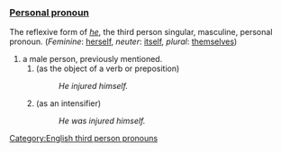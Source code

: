 ===[[Personal pronoun]]===
The reflexive form of ''[[he]]'', the third person singular, masculine, personal pronoun. (''Feminine'': [[herself]], ''neuter'': [[itself]], ''plural'': [[themselves]])

#a male person, previously mentioned.
##(as the object of a verb or preposition)
##:''He injured himself.''
##(as an intensifier)
##:''He was injured himself.''

[[Category:English third person pronouns]]